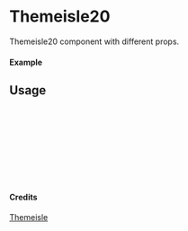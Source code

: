 
<Meta of={Themeisle20} title="Themeisle/Themeisle20" />

# Themeisle20

Themeisle20 component with different props.

#### Example

<Canvas of={Themeisle20.Primary} />

## Usage

```ts
import { Themeisle20 } from "yadl-ui";

const Example = () => {
  return (
      <Themeisle20 />
  );
};

export default Example;
```

#### Credits
[Themeisle](https://themeisle.com/illustrations)
